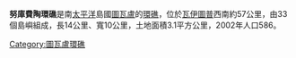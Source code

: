 {{Unreferenced|time=2021-12-28T03:54:05+00:00}}
{{Infobox settlement
| name                            = 努庫費陶環礁
| native_name = Nukufetau
| native_name_lang                = 
| settlement_type                 = [[環礁|環礁]]
| image_map                       = Nukufetau.jpg
| map_caption = 卫星图
| pushpin_map                     = Tuvalu
| pushpin_label_position = right
| pushpin_map_caption             = 在图瓦卢的位置
| coordinates                     = {{coord|08|00|S|178|30|E|region:TV_type:isle_source:cawiki|display=inline,title}}
| subdivision_type = 国家
| subdivision_name                = {{TUV}}
| area_total_km2                  = 
| elevation_m                     = 
| population_footnotes            = 
| population_total = 597
| population_as_of                = 2017
| population_density_km2          = auto
| timezone1                       = 
| utc_offset1                     = 
| iso_code = TV-NKF
| image_map1 = File:Map of Nukufetau.jpg
| map_caption1 = 地图
}}
'''努庫費陶環礁'''是南[[太平洋|太平洋]]島國[[圖瓦盧|圖瓦盧]]的[[環礁|環礁]]，位於[[瓦伊圖普|瓦伊圖普]]西南約57公里，由33個島嶼組成，長14公里、寬10公里，土地面積3.1平方公里，2002年人口586。

{{authority control}}
[[Category:圖瓦盧環礁|Category:圖瓦盧環礁]]
{{Tuvalu-stub}}